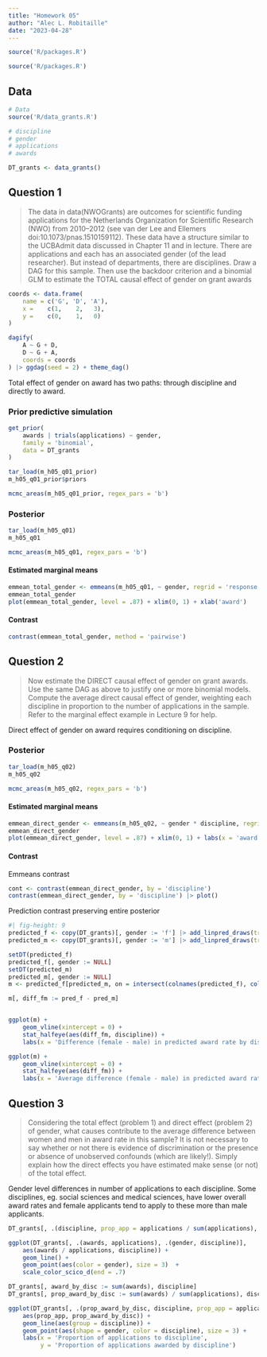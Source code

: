 ```yaml
---
title: "Homework 05"
author: "Alec L. Robitaille"
date: "2023-04-28"
---
```


```r
source('R/packages.R')
```

```r
source('R/packages.R')
```


## Data 
```r
# Data
source('R/data_grants.R')

# discipline
# gender
# applications
# awards

DT_grants <- data_grants()
```


## Question 1 

> The data in data(NWOGrants) are outcomes for scientific funding applications
for the Netherlands Organization for Scientific Research (NWO) from 2010–2012
(see van der Lee and Ellemers doi:10.1073/pnas.1510159112). These data have a
structure similar to the UCBAdmit data discussed in Chapter 11 and in lecture.
There are applications and each has an associated gender (of the lead researcher).
But instead of departments, there are disciplines. Draw a DAG for this sample. Then
use the backdoor criterion and a binomial GLM to estimate the TOTAL causal effect
of gender on grant awards


```r
coords <- data.frame(
    name = c('G', 'D', 'A'),
    x =    c(1,    2,   3),
    y =    c(0,    1,   0)
)

dagify(
	A ~ G + D,
	D ~ G + A,
	coords = coords
) |> ggdag(seed = 2) + theme_dag()
```

Total effect of gender on award has two paths: through discipline and directly to award. 

### Prior predictive simulation

```r
get_prior(
    awards | trials(applications) ~ gender,
    family = 'binomial',
    data = DT_grants
)
```

```r
tar_load(m_h05_q01_prior)
m_h05_q01_prior$priors

mcmc_areas(m_h05_q01_prior, regex_pars = 'b')
```


### Posterior

```r
tar_load(m_h05_q01)
m_h05_q01

mcmc_areas(m_h05_q01, regex_pars = 'b')
```

#### Estimated marginal means

```r
emmean_total_gender <- emmeans(m_h05_q01, ~ gender, regrid = 'response')
emmean_total_gender
plot(emmean_total_gender, level = .87) + xlim(0, 1) + xlab('award')
```

#### Contrast

```r
contrast(emmean_total_gender, method = 'pairwise')
```


## Question 2

> Now estimate the DIRECT causal effect of gender on grant awards. Use the same
DAG as above to justify one or more binomial models. Compute the average direct
causal effect of gender, weighting each discipline in proportion to the number of
applications in the sample. Refer to the marginal effect example in Lecture 9 for
help.

Direct effect of gender on award requires conditioning on discipline. 


### Posterior

```r
tar_load(m_h05_q02)
m_h05_q02

mcmc_areas(m_h05_q02, regex_pars = 'b')
```

#### Estimated marginal means

```r
emmean_direct_gender <- emmeans(m_h05_q02, ~ gender * discipline, regrid = 'response')
emmean_direct_gender
plot(emmean_direct_gender, level = .87) + xlim(0, 1) + labs(x = 'award', y = 'discipline')
```

#### Contrast

Emmeans contrast

```r
cont <- contrast(emmean_direct_gender, by = 'discipline')
contrast(emmean_direct_gender, by = 'discipline') |> plot()
```

Prediction contrast preserving entire posterior

```r
#| fig-height: 9
predicted_f <- copy(DT_grants)[, gender := 'f'] |> add_linpred_draws(transform =TRUE, m_h05_q02, value = 'pred_f')
predicted_m <- copy(DT_grants)[, gender := 'm'] |> add_linpred_draws(transform =TRUE, m_h05_q02, value = 'pred_m')

setDT(predicted_f)
predicted_f[, gender := NULL]
setDT(predicted_m)
predicted_m[, gender := NULL]
m <- predicted_f[predicted_m, on = intersect(colnames(predicted_f), colnames(predicted_m))]

m[, diff_fm := pred_f - pred_m]


ggplot(m) + 
    geom_vline(xintercept = 0) + 
    stat_halfeye(aes(diff_fm, discipline)) + 
    labs(x = 'Difference (female - male) in predicted award rate by discipline')
```

```r
ggplot(m) + 
    geom_vline(xintercept = 0) + 
    stat_halfeye(aes(diff_fm)) + 
    labs(x = 'Average difference (female - male) in predicted award rate across discplines')
```



## Question 3

> Considering the total effect (problem 1) and direct effect (problem 2) of gender,
what causes contribute to the average difference between women and men in award
rate in this sample? It is not necessary to say whether or not there is evidence of discrimination or the presence or absence of unobserved confounds (which are likely!).
Simply explain how the direct effects you have estimated make sense (or not) of the
total effect.

Gender level differences in number of applications to each discipline. Some disciplines, eg. social sciences and medical sciences, have lower overall award rates and female applicants tend to apply to these more than male applicants. 


```r
DT_grants[, .(discipline, prop_app = applications / sum(applications), awards), gender]

ggplot(DT_grants[, .(awards, applications), .(gender, discipline)],
    aes(awards / applications, discipline)) + 
    geom_line() + 
    geom_point(aes(color = gender), size = 3)  +
    scale_color_scico_d(end = .7)
```


```r
DT_grants[, award_by_disc := sum(awards), discipline]
DT_grants[, prop_award_by_disc := sum(awards) / sum(applications), discipline]

ggplot(DT_grants[, .(prop_award_by_disc, discipline, prop_app = applications / sum(applications), awards), gender],
    aes(prop_app, prop_award_by_disc)) + 
    geom_line(aes(group = discipline)) +
    geom_point(aes(shape = gender, color = discipline), size = 3) + 
    labs(x = 'Proportion of applications to discipline',
         y = 'Proportion of applications awarded by discipline')
```